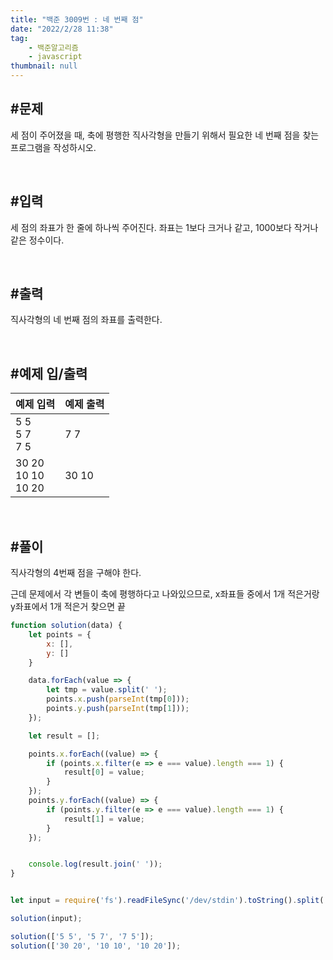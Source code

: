 ```yaml
---
title: "백준 3009번 : 네 번째 점"
date: "2022/2/28 11:38"
tag:
    - 백준알고리즘
    - javascript
thumbnail: null
---
```


## #문제

세 점이 주어졌을 때, 축에 평행한 직사각형을 만들기 위해서 필요한 네 번째 점을 찾는 프로그램을 작성하시오.

<br/>

## #입력

세 점의 좌표가 한 줄에 하나씩 주어진다. 좌표는 1보다 크거나 같고, 1000보다 작거나 같은 정수이다.

<br/>

## #출력

직사각형의 네 번째 점의 좌표를 출력한다.

<br/>

## #예제 입/출력

| 예제 입력 | 예제 출력 |
| ----- | ----- |
| 5 5<br/>5 7<br/>7 5 | 7 7 |
|30 20<br/>10 10<br/>10 20 | 30 10 |

<br/>

## #풀이

직사각형의 4번째 점을 구해야 한다.

근데 문제에서 각 변들이 축에 평행하다고 나와있으므로, x좌표들 중에서 1개 적은거랑 y좌표에서 1개 적은거 찾으면 끝

```javascript
function solution(data) {
    let points = {
        x: [],
        y: []
    }

    data.forEach(value => {
        let tmp = value.split(' ');
        points.x.push(parseInt(tmp[0]));
        points.y.push(parseInt(tmp[1]));
    });

    let result = [];

    points.x.forEach((value) => {
        if (points.x.filter(e => e === value).length === 1) {
            result[0] = value;
        }
    });
    points.y.forEach((value) => {
        if (points.y.filter(e => e === value).length === 1) {
            result[1] = value;
        }
    });


    console.log(result.join(' '));
}


let input = require('fs').readFileSync('/dev/stdin').toString().split('\n');

solution(input);

solution(['5 5', '5 7', '7 5']);
solution(['30 20', '10 10', '10 20']);
```